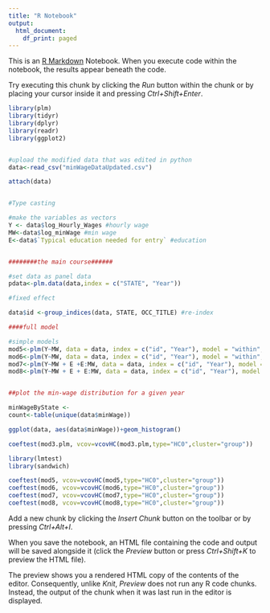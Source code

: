 ---
title: "R Notebook"
output:
  html_document:
    df_print: paged
---

This is an [R Markdown](http://rmarkdown.rstudio.com) Notebook. When you execute code within the notebook, the results appear beneath the code. 

Try executing this chunk by clicking the *Run* button within the chunk or by placing your cursor inside it and pressing *Ctrl+Shift+Enter*. 

```{r}
library(plm)
library(tidyr)
library(dplyr)
library(readr)
library(ggplot2)


#upload the modified data that was edited in python
data<-read_csv("minWageDataUpdated.csv")

attach(data)


#Type casting

#make the variables as vectors 
Y <- data$log_Hourly_Wages #hourly wage
MW<-data$log_minWage #min wage
E<-data$`Typical education needed for entry` #education


########the main course######

#set data as panel data
pdata<-plm.data(data,index = c("STATE", "Year"))

#fixed effect

data$id <-group_indices(data, STATE, OCC_TITLE) #re-index

####full model

#simple models
mod5<-plm(Y~MW, data = data, index = c("id", "Year"), model = "within", effect = "twoways") #model 1
mod6<-plm(Y~MW, data = data, index = c("id", "Year"), model = "within", effect = "twoways") #model 2
mod7<-plm(Y~MW + E +E:MW, data = data, index = c("id", "Year"), model = "within", effect = "time") #model 3
mod8<-plm(Y~MW + E + E:MW, data = data, index = c("id", "Year"), model = "within", effect = "twoways") #full model 4


##plot the min-wage distribution for a given year

minWageByState <-
count<-table(unique(data$minWage))

ggplot(data, aes(data$minWage))+geom_histogram()

coeftest(mod3.plm, vcov=vcovHC(mod3.plm,type="HC0",cluster="group"))

library(lmtest)
library(sandwich)

coeftest(mod5, vcov=vcovHC(mod5,type="HC0",cluster="group"))
coeftest(mod6, vcov=vcovHC(mod6,type="HC0",cluster="group"))
coeftest(mod7, vcov=vcovHC(mod7,type="HC0",cluster="group"))
coeftest(mod8, vcov=vcovHC(mod8,type="HC0",cluster="group"))

```

Add a new chunk by clicking the *Insert Chunk* button on the toolbar or by pressing *Ctrl+Alt+I*.

When you save the notebook, an HTML file containing the code and output will be saved alongside it (click the *Preview* button or press *Ctrl+Shift+K* to preview the HTML file).

The preview shows you a rendered HTML copy of the contents of the editor. Consequently, unlike *Knit*, *Preview* does not run any R code chunks. Instead, the output of the chunk when it was last run in the editor is displayed.

